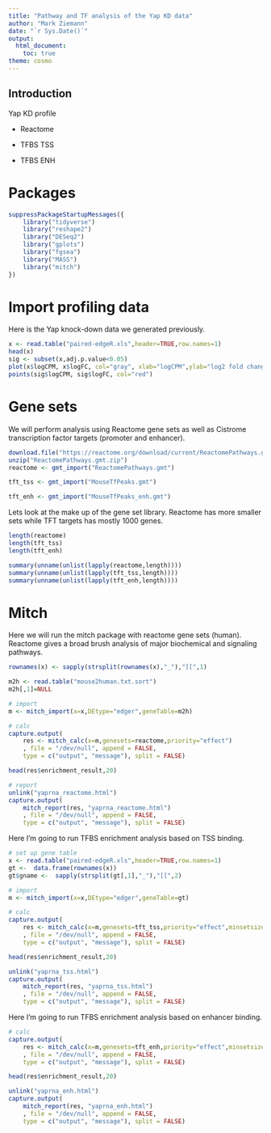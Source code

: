 ```yaml
---
title: "Pathway and TF analysis of the Yap KD data"
author: "Mark Ziemann"
date: "`r Sys.Date()`"
output:
  html_document:
    toc: true
theme: cosmo
---
```


## Introduction

Yap KD profile

* Reactome

* TFBS TSS

* TFBS ENH

# Packages 

```r
suppressPackageStartupMessages({
    library("tidyverse")
    library("reshape2")
    library("DESeq2")
    library("gplots")
    library("fgsea")
    library("MASS")
    library("mitch")
})
```

# Import profiling data

Here is the Yap knock-down data we generated previously.

```r
x <- read.table("paired-edgeR.xls",header=TRUE,row.names=1)
head(x)
sig <- subset(x,adj.p.value<0.05)
plot(x$logCPM, x$logFC, col="gray", xlab="logCPM",ylab="log2 fold change")
points(sig$logCPM, sig$logFC, col="red")
```

# Gene sets

We will perform analysis using Reactome gene sets as well as Cistrome transcription factor targets (promoter and enhancer).

```r

download.file("https://reactome.org/download/current/ReactomePathways.gmt.zip", destfile="ReactomePathways.gmt.zip")
unzip("ReactomePathways.gmt.zip")
reactome <- gmt_import("ReactomePathways.gmt")

tft_tss <- gmt_import("MouseTfPeaks.gmt")

tft_enh <- gmt_import("MouseTfPeaks_enh.gmt")

```

Lets look at the make up of the gene set library.
Reactome has more smaller sets while TFT targets has mostly 1000 genes.

```r
length(reactome)
length(tft_tss)
length(tft_enh)

summary(unname(unlist(lapply(reactome,length))))
summary(unname(unlist(lapply(tft_tss,length))))
summary(unname(unlist(lapply(tft_enh,length))))

```

# Mitch

Here we will run the mitch package with reactome gene sets (human).
Reactome gives a broad brush analysis of major biochemical and signaling pathways.

```r
rownames(x) <- sapply(strsplit(rownames(x),"_"),"[[",1)

m2h <- read.table("mouse2human.txt.sort")
m2h[,1]=NULL

# import
m <- mitch_import(x=x,DEtype="edger",geneTable=m2h)

# calc
capture.output(
    res <- mitch_calc(x=m,genesets=reactome,priority="effect")
    , file = "/dev/null", append = FALSE,
    type = c("output", "message"), split = FALSE)

head(res$enrichment_result,20)

# report
unlink("yaprna_reactome.html")
capture.output(
    mitch_report(res, "yaprna_reactome.html")
    , file = "/dev/null", append = FALSE,
    type = c("output", "message"), split = FALSE)

```

Here I'm going to run TFBS enrichment analysis based on TSS binding.

```r
# set up gene table
x <- read.table("paired-edgeR.xls",header=TRUE,row.names=1)
gt <-  data.frame(rownames(x))
gt$gname <-  sapply(strsplit(gt[,1],"_"),"[[",2)

# import
m <- mitch_import(x=x,DEtype="edger",geneTable=gt)

# calc
capture.output(
    res <- mitch_calc(x=m,genesets=tft_tss,priority="effect",minsetsize=50)
    , file = "/dev/null", append = FALSE,
    type = c("output", "message"), split = FALSE)

head(res$enrichment_result,20)

unlink("yaprna_tss.html")
capture.output(
    mitch_report(res, "yaprna_tss.html")
    , file = "/dev/null", append = FALSE,
    type = c("output", "message"), split = FALSE)

```

Here I'm going to run TFBS enrichment analysis based on enhancer binding.

```r
# calc
capture.output(
    res <- mitch_calc(x=m,genesets=tft_enh,priority="effect",minsetsize=50)
    , file = "/dev/null", append = FALSE,
    type = c("output", "message"), split = FALSE)

head(res$enrichment_result,20)

unlink("yaprna_enh.html")
capture.output(
    mitch_report(res, "yaprna_enh.html")
    , file = "/dev/null", append = FALSE,
    type = c("output", "message"), split = FALSE)
```


